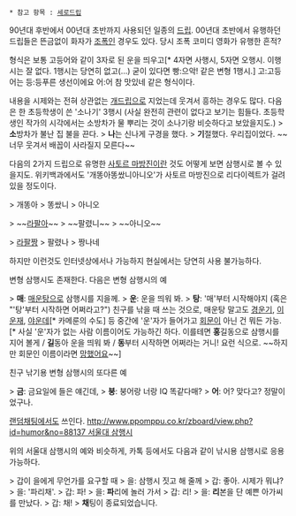  * 참고 항목 : [[세로드립]]

90년대 후반에서 00년대 초반까지 사용되던 일종의 [[드립]].
00년대 초반에서 유행하던 드립들은 뜬금없이 화자가 [[조폭]]인 경우도 있다. 당시 조폭 코미디 영화가 유행한 흔적?

형식은 보통 고등어와 같이 3자로 된 운을 띄우고[* 4자면 사행시, 5자면 오행시. 이행시는 잘 없다. 1행시는 당연히 없고(...) 굳이 있다면 빵:으악! 같은 변형 1행시.] 고:고등어는 등:등푸른 생선이에요 어:어 참 맛있네 같은 형식이다.

내용을 시제와는 전혀 상관없는 [[개드립]]으로 지었는데 웃겨서 흥하는 경우도 많다. 다음은 한 초등학생이 쓴 '소나기' 3행시 (사실 완전히 관련이 없다고 보기는 힘들다. 초등학생인 작가의 시각에서는 소방차가 물 뿌리는 것이 소나기랑 비슷하다고 보았을지도.)
> '''소'''방차가 불난 집 불을 끈다.
> '''나'''는 신나게 구경을 했다.
> '''기'''절했다. 우리집이었다.
~~너무 웃겨서 배꼽이 사라질지 모른다~~

다음의 2가지 드립으로 유명한 [[사토르 마방진]]이란 것도 어떻게 보면 삼행시로 볼 수 있을지도. 위키백과에서도 '개똥아똥쌌니아니오'가 사토르 마방진으로 리다이렉트가 걸려 있을 정도이다.

> 개똥아
> 똥쌌니
> 아니오

> ~~[[라팔]]아~~
> ~~팔렸니~~
> ~~아니오~~

> [[라팔]]짱
> 팔렸나
> 짱나네


하지만 이런것도 인터넷상에서나 가능하지 현실에서는 당연히 사용 불가능하다.

변형 삼행시도 존재한다. 다음은 변형 삼행시의 예

> '''매''': [[매운탕]]으로 삼행시를 지을께.
> '''운''': 운을 띄워 봐.
> '''탕''': '매'부터 시작해야지 (혹은 "'탕'부터 시작하면 어쩌라고?")
친구를 낚을 때 쓰는 것으로, 매운탕 말고도 [[경운기]], [[이운재]], [[야운데]][* 카메룬의 수도] 등 중간에 '운'자가 들어가고 [[회문]]이 아닌 건 뭐든 가능. [* 사실 '운'자가 없는 사람 이름이어도 가능하긴 하다. 이를테면 '''홍'''길동으로 삼행시를 지어 볼게 / '''길'''동아 운을 띄워 봐 / '''동'''부터 시작하면 어쩌라는 거니! 요런 식으로. ~~하지만 회문인 이름이라면 [[망했어요]]~~]

친구 낚기용 변형 삼행시의 또다른 예

> '''금''': 금요일에 들은 얘긴데,
> '''붕''': 붕어랑 너랑 IQ 똑같다매?
> '''어''': 어? 맞다고? 정말이었구나.

[[랜덤채팅]]에서도 쓰인다. [[http://www.ppomppu.co.kr/zboard/view.php?id=humor&no=88137 서울대 삼행시]]

위의 서울대 삼행시의 예와 비슷하게, 카톡 등에서도 다음과 같이 낚시용 삼행시로 응용 가능하다.

> 갑이 을에게 무언가를 요구할 때
> 을: 삼행시 짓고 해 줄께
> 갑: 좋아. 시제가 뭐냐?
> 을: '파리채'.
> 갑: 파!
> 을: '''파'''리에 놀러 가서
> 갑: 리!
> 을: '''리'''본을 단 예쁜 아가씨를 만났다.
> 갑: 채!
> '''채'''팅이 종료되었습니다.
